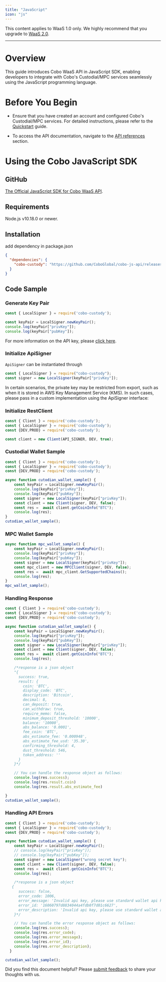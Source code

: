 ```yaml
---
title: "JavaScript"
icon: "js"
---
```

<Note>This content applies to WaaS 1.0 only. We highly recommend that you upgrade to [WaaS 2.0](https://www.cobo.com/developers/v2/guides/overview/introduction).</Note>

***
# Overview
This guide introduces Cobo WaaS API in JavaScript SDK, enabling developers to integrate with Cobo's Custodial/MPC services seamlessly using the JavaScript programming language.

# Before You Begin
- Ensure that you have created an account and configured Cobo's Custodial/MPC services.
For detailed instructions, please refer to the [Quickstart](https://www.cobo.com/developers/get-started/overview/quickstart) guide.

- To access the API documentation, navigate to the [API references](https://www.cobo.com/developers/api-references/overview/) section.

# Using the Cobo JavaScript SDK

## GitHub
[The Official JavaScript SDK for Cobo WaaS API](https://github.com/CoboGlobal/cobo-js-api).

## Requirements
Node.js v10.18.0 or newer.


## Installation
add dependency in package.json

```json
{
  "dependencies": {
    "cobo-custody": "https://github.com/CoboGlobal/cobo-js-api/releases/download/v0.39.0/release.tgz"
  }
}
```

## Code Sample

### Generate Key Pair

```JavaScript
const { LocalSigner } = require('cobo-custody');

const keyPair = LocalSigner.newKeyPair();
console.log(keyPair["privKey"]);
console.log(keyPair["pubKey"]);
```
For more information on the API key, please [click here](https://www.cobo.com/developers/api-references/overview/authentication).


### Initialize ApiSigner
`ApiSigner` can be instantiated through

```javascript
const { LocalSigner } = require("cobo-custody");
const signer = new LocalSigner(keyPair["privKey"]);
```
In certain scenarios, the private key may be restricted from export, such as when it is stored in AWS Key Management Service (KMS).
In such cases, please pass in a custom implementation using the ApiSigner interface:


### Initialize RestClient
```JavaScript
const { Client } = require('cobo-custody');
const { LocalSigner } = require('cobo-custody');
const {DEV,PROD} = require('cobo-custody');

const client = new Client(API_SIGNER, DEV, true);
```

### Custodial Wallet Sample
```JavaScript
const { Client } = require('cobo-custody');
const { LocalSigner } = require('cobo-custody');
const {DEV,PROD} = require('cobo-custody');

async function cutodian_wallet_sample() {
    const keyPair = LocalSigner.newKeyPair();
    console.log(keyPair["privKey"]);
    console.log(keyPair["pubKey"]);
    const signer = new LocalSigner(keyPair["privKey"]);
    const client = new Client(signer, DEV, false);
    const res =  await client.getCoinInfo("BTC");
    console.log(res);
}
cutodian_wallet_sample();
```

### MPC Wallet Sample
```JavaScript
async function mpc_wallet_sample() {
    const keyPair = LocalSigner.newKeyPair();
    console.log(keyPair["privKey"]);
    console.log(keyPair["pubKey"]);
    const signer = new LocalSigner(keyPair["privKey"]);
    const mpc_client = new MPCClient(signer, DEV, false);
    const res =  await mpc_client.GetSupportedChains();
    console.log(res);
}
mpc_wallet_sample();
```

### Handling Response

```JavaScript
const { Client } = require('cobo-custody');
const { LocalSigner } = require('cobo-custody');
const {DEV,PROD} = require('cobo-custody');

async function cutodian_wallet_sample() {
    const keyPair = LocalSigner.newKeyPair();
    console.log(keyPair["privKey"]);
    console.log(keyPair["pubKey"]);
    const signer = new LocalSigner(keyPair["privKey"]);
    const client = new Client(signer, DEV, false);
    const res =  await client.getCoinInfo("BTC");
    console.log(res);

    /*response is a json object
    "{
      success: true,
      result: {
        coin: 'BTC',
        display_code: 'BTC',
        description: 'Bitcoin',
        decimal: 8,
        can_deposit: true,
        can_withdraw: true,
        require_memo: false,
        minimum_deposit_threshold: '10000',
        balance: '10000',
        abs_balance: '0.0001',
        fee_coin: 'BTC',
        abs_estimate_fee: '0.000948',
        abs_estimate_fee_usd: '35.30',
        confirming_threshold: 4,
        dust_threshold: 546,
        token_address: ''
      }
    }*/

    // You can handle the response object as follows:
    console.log(res.success);
    console.log(res.result.coin)
    console.log(res.result.abs_estimate_fee)

}
cutodian_wallet_sample();
```

### Handling API Errors
```JavaScript
const { Client } = require('cobo-custody');
const { LocalSigner } = require('cobo-custody');
const {DEV,PROD} = require('cobo-custody');

async function cutodian_wallet_sample() {
    const keyPair = LocalSigner.newKeyPair();
    // console.log(keyPair["privKey"]);
    // console.log(keyPair["pubKey"]);
    const signer = new LocalSigner("wrong secret key");
    const client = new Client(signer, DEV, false);
    const res =  await client.getCoinInfo("BTC");
    console.log(res);

    /*response is a json object
   {
      success: false,
      error_code: 1006,
      error_message: 'Invalid api key, please use standard wallet api key',
      error_id: '16060797d8834044a4fdb0f7d01c6627',
      error_description: 'Invalid api key, please use standard wallet api key'
    }*/

    // You can handle the error response object as follows:
    console.log(res.success);
    console.log(res.error_code);
    console.log(res.error_message);
    console.log(res.error_id);
    console.log(res.error_description);
  }

cutodian_wallet_sample();

```



<Tip>Did you find this document helpful? Please [submit feedback](https://forms.zohopublic.com/cobo/form/DocumentFeedbackForm/formperma/QvLOhxJv1_JMsJ-1dleZ8Itb_7rzN-LtgvsDdxosoVI) to share your thoughts with us.</Tip>